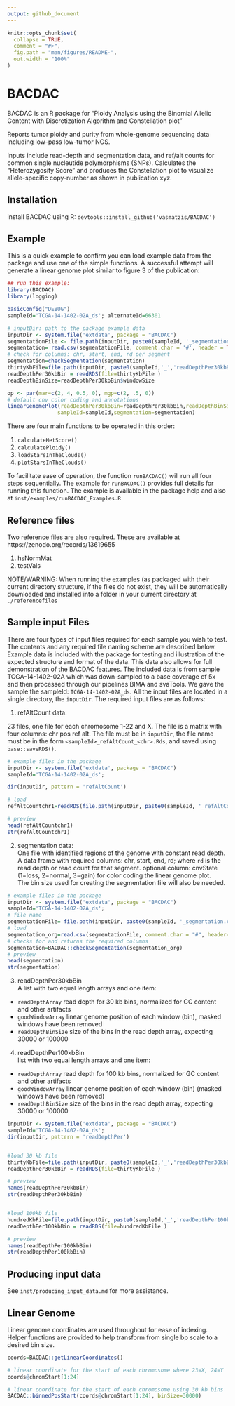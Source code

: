 ```yaml
---
output: github_document
---
```


<!-- README.md is generated from README.Rmd. Please edit that file -->

```r
knitr::opts_chunk$set(
  collapse = TRUE,
  comment = "#>",
  fig.path = "man/figures/README-",
  out.width = "100%"
)
```

# BACDAC

<!-- badges: start -->
<!-- badges: end -->

BACDAC is an R package for "Ploidy Analysis using the Binomial Allelic Content with 
Discretization Algorithm and Constellation plot"

Reports tumor ploidy and purity from whole-genome sequencing data including low-pass low-tumor NGS.

Inputs include read-depth and segmentation data, and ref/alt counts for common single nucleutide 
polymorphisms (SNPs). Calculates the "Heterozygosity Score" and produces the Constellation plot 
to visualize allele-specific copy-number as shown in publication xyz.


## Installation

install BACDAC using R: `devtools::install_github('vasmatzis/BACDAC')`


## Example

This is a quick example to confirm you can load example data from the package and use one of the 
simple functions. A successful attempt will generate a linear genome plot similar to figure 3 of 
the publication:

```r
## run this example:
library(BACDAC)
library(logging)

basicConfig("DEBUG")
sampleId='TCGA-14-1402-02A_ds'; alternateId=66301

# inputDir: path to the package example data
inputDir <- system.file('extdata', package = "BACDAC")
segmentationFile <- file.path(inputDir, paste0(sampleId, '_segmentation.csv'))
segmentation= read.csv(segmentationFile, comment.char = '#', header = TRUE) 
# check for columns: chr, start, end, rd per segment
segmentation=checkSegmentation(segmentation)
thirtyKbFile=file.path(inputDir, paste0(sampleId,'_','readDepthPer30kbBin.Rds'))
readDepthPer30kbBin = readRDS(file=thirtyKbFile )
readDepthBinSize=readDepthPer30kbBin$windowSize

op <- par(mar=c(2, 4, 0.5, 0), mgp=c(2, .5, 0))
# default cnv color coding and annotations
linearGenomePlot(readDepthPer30kbBin=readDepthPer30kbBin,readDepthBinSize=readDepthBinSize, 
                sampleId=sampleId,segmentation=segmentation)
```

There are four main functions to be operated in this order:

1. `calculateHetScore()`
2. `calculatePloidy()`
3. `loadStarsInTheClouds()`
4. `plotStarsInTheClouds()`

To facilitate ease of operation, the function `runBACDAC()` will run all four steps sequentially.
The example for `runBACDAC()` provides full details for running this function. The example is
available in the package help and also at `inst/examples/runBACDAC_Examples.R`

## Reference files
Two reference files are also required. These are available at https://zenodo.org/records/13619655

1. hsNormMat 
2. testVals 

NOTE/WARNING: When running the examples (as packaged with their current directory structure, if the
files do not exist, they will be automatically downloaded and installed into a folder in your
current directory at `./referencefiles`


## Sample input Files
There are four types of input files required for each sample you wish to test. The contents and any
required file naming scheme are described below. Example data is included with the package for
testing and illustration of the expected structure and format of the data. This data also allows for
full demonstration of the BACDAC features. The included data is from sample TCGA-14-1402-02A which
was down-sampled to a base coverage of 5x and then processed through our pipelines BIMA and
svaTools. We gave the sample the sampleId: `TCGA-14-1402-02A_ds`. All the input files are located in
a single directory, the `inputDir`. The required input files are as follows:

1) refAltCount data:

23 files, one file for each chromosome 1-22 and X. The file is a matrix with four columns: chr pos
ref alt. The file must be in `inputDir`, the file name must be in the form 
`<sampleId>_refAltCount_<chr>.Rds`, and saved using `base::saveRDS()`.

```r
# example files in the package
inputDir <- system.file('extdata', package = "BACDAC")
sampleId='TCGA-14-1402-02A_ds';

dir(inputDir, pattern = 'refAltCount')

# load
refAltCountchr1=readRDS(file.path(inputDir, paste0(sampleId, '_refAltCount_1.Rds')))

# preview
head(refAltCountchr1)
str(refAltCountchr1)

```

2) segmentation data:  
One file with identified regions of the genome with constant read depth.   
A data frame with required columns: chr, start, end, rd; where `rd` is the read depth or read count
for that segment. 
optional column: cnvState (1=loss, 2=normal, 3=gain) for color coding the linear genome plot.  
The bin size used for creating the segmentation file will also be needed.

```r
# example files in the package
inputDir <- system.file('extdata', package = "BACDAC")
sampleId='TCGA-14-1402-02A_ds';
# file name
segmentationFile= file.path(inputDir, paste0(sampleId, '_segmentation.csv'))
# load
segmentation_org=read.csv(segmentationFile, comment.char = "#", header=TRUE)
# checks for and returns the required columns
segmentation=BACDAC::checkSegmentation(segmentation_org)
# preview
head(segmentation)
str(segmentation)
```


3)  readDepthPer30kbBin       
A list with two equal length arrays and one item:
  * `readDepthArray` read depth for 30 kb bins, normalized for GC content and other artifacts
  * `goodWindowArray` linear genome position of each window (bin), masked windows have been removed
  * `readDepthBinSize` size of the bins in the read depth array, expecting 30000 or 100000

4)  readDepthPer100kbBin       
list with two equal length arrays and one item:
  * `readDepthArray` read depth for 100 kb bins, normalized for GC content and other artifacts
  * `goodWindowArray` linear genome position of each window (bin) (masked windows have been removed)
  * `readDepthBinSize` size of the bins in the read depth array, expecting 30000 or 100000

```r
inputDir <- system.file('extdata', package = "BACDAC")
sampleId='TCGA-14-1402-02A_ds';
dir(inputDir, pattern = 'readDepthPer')


#load 30 kb file
thirtyKbFile=file.path(inputDir, paste0(sampleId,'_','readDepthPer30kbBin.Rds'))
readDepthPer30kbBin = readRDS(file=thirtyKbFile )

# preview
names(readDepthPer30kbBin)
str(readDepthPer30kbBin)


#load 100kb file
hundredKbFile=file.path(inputDir, paste0(sampleId,'_','readDepthPer100kbBin.Rds'))
readDepthPer100kbBin = readRDS(file=hundredKbFile )

# preview
names(readDepthPer100kbBin)
str(readDepthPer100kbBin)

```

## Producing input data

See `inst/producing_input_data.md` for more assistance.


## Linear Genome

Linear genome coordinates are used throughout for ease of indexing. Helper functions are provided 
to help transform from single bp scale to a desired bin size.

```r
coords=BACDAC::getLinearCoordinates()

# linear coordinate for the start of each chromosome where 23=X, 24=Y
coords@chromStart[1:24]

# linear coordinate for the start of each chromosome using 30 kb bins
BACDAC::binnedPosStart(coords@chromStart[1:24], binSize=30000)

```



